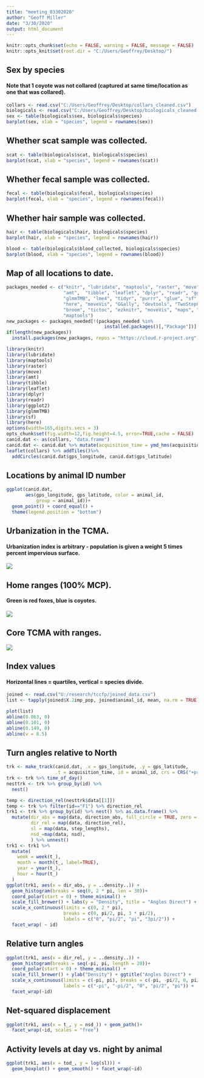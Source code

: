 ```yaml
---
title: "meeting_03302020"
author: "Geoff Miller"
date: "3/30/2020"
output: html_document
---
```


```r
knitr::opts_chunk$set(echo = FALSE, warning = FALSE, message = FALSE)
knitr::opts_knit$set(root.dir = "C:/Users/Geoffrey/Desktop/")
```

## Sex by species

#### Note that 1 coyote was not collared (captured at same time/location as one that was collared).

```r
collars <- read.csv("C:/Users/Geoffrey/Desktop/collars_cleaned.csv")
biologicals <- read.csv("C:/Users/Geoffrey/Desktop/biologicals_cleaned.csv")
sex <- table(biologicals$sex, biologicals$species)
barplot(sex, xlab = "species", legend = rownames(sex))
```

## Whether scat sample was collected.

```r
scat <- table(biologicals$scat, biologicals$species)
barplot(scat, xlab = "species", legend = rownames(scat))
```

## Whether fecal sample was collected.

```r
fecal <- table(biologicals$fecal, biologicals$species)
barplot(fecal, xlab = "species", legend = rownames(fecal))
```

## Whether hair sample was collected.

```r
hair <- table(biologicals$hair, biologicals$species)
barplot(hair, xlab = "species", legend = rownames(hair))
```

```r
blood <- table(biologicals$blood_collected, biologicals$species)
barplot(blood, xlab = "species", legend = rownames(blood))
```

## Map of all locations to date.

```r
packages_needed <- c("knitr", "lubridate", "maptools", "raster", "move", 
                     "amt",  "tibble", "leaflet", "dplyr", "readr", "ggplot2", 
                     "glmmTMB", "lme4", "tidyr", "purrr", "glue", "sf", 
                     "here", "moveVis", "GGally", "devtools", "TwoStepCLogit", 
                     "broom", "tictoc", "ezknitr", "moveVis", "maps", "rgeos", 
                     "maptools")
new_packages <- packages_needed[!(packages_needed %in% 
                                    installed.packages()[,"Package"])]
if(length(new_packages)) 
  install.packages(new_packages, repos = "https://cloud.r-project.org")

library(knitr)
library(lubridate)
library(maptools)
library(raster)
library(move)
library(amt) 
library(tibble)
library(leaflet)
library(dplyr)
library(readr)
library(ggplot2)
library(glmmTMB)
library(sf)
library(here)
options(width=165,digits.secs = 3)
opts_chunk$set(fig.width=12,fig.height=4.5, error=TRUE,cache = FALSE)
canid.dat <- as(collars, "data.frame")
canid.dat <- canid.dat %>% mutate(acquisition_time = ymd_hms(acquisition_time, tz = "UTC"))
leaflet(collars) %>% addTiles()%>%
  addCircles(canid.dat$gps_longitude, canid.dat$gps_latitude)
```

## Locations by animal ID number

```r
ggplot(canid.dat, 
       aes(gps_longitude, gps_latitude, color = animal_id, 
           group = animal_id))+
  geom_point() + coord_equal() +
  theme(legend.position = "bottom")
```

## Urbanization in the TCMA.

#### Urbanization index is arbitrary - population is given a weight 5 times percent impervious surface.

![](/Users/Geoffrey/Desktop/tcma.png)

## Home ranges (100% MCP).
#### Green is red foxes, blue is coyotes.

![](/Users/Geoffrey/Desktop/ranges.png)

## Core TCMA with ranges.

![](/Users/Geoffrey/Desktop/zoom.png)

## Index values

#### Horizontal lines = quartiles, vertical = species divide.

```r
joined <- read.csv("U:/research/tccfp/joined_data.csv")
list <- tapply(joined$X.2imp_pop, joined$animal_id, mean, na.rm = TRUE)

plot(list)
abline(0.063, 0)
abline(0.101, 0)
abline(0.149, 0)
abline(v = 8.5)
```

## Turn angles relative to North

```r
trk <- make_track(canid.dat, .x = gps_longitude, .y = gps_latitude, 
                  .t = acquisition_time, id = animal_id, crs = CRS("+proj=utm +zone=15 +ellps=GRS80 +datum=NAD83 +no_defs"))
trk <- trk %>% time_of_day()
nesttrk <- trk %>% group_by(id) %>%
  nest()

temp <- direction_rel(nesttrk$data[[1]])
temp <- trk %>% filter(id=="F1") %>% direction_rel
trk1 <- trk %>% group_by(id) %>% nest() %>% as.data.frame() %>% 
  mutate(dir_abs = map(data, direction_abs, full_circle = TRUE, zero = "N", clockwise = TRUE), 
         dir_rel = map(data, direction_rel), 
         sl = map(data, step_lengths),
         nsd_=map(data, nsd),
         ) %>% unnest()
trk1 <- trk1 %>% 
  mutate(
    week = week(t_),
    month = month(t_, label=TRUE), 
    year = year(t_),
    hour = hour(t_)
  )
ggplot(trk1, aes(x = dir_abs, y = ..density..)) + 
  geom_histogram(breaks = seq(0, 2 * pi, len = 30))+
  coord_polar(start = 0) + theme_minimal() + 
  scale_fill_brewer() + labs(y = "Density", title = "Angles Direct") + 
  scale_x_continuous(limits = c(0, 2 * pi), 
                     breaks = c(0, pi/2, pi, 3 * pi/2), 
                     labels = c("0", "pi/2", "pi", "3pi/2")) +
  facet_wrap( ~ id)
```

## Relative turn angles

```r
ggplot(trk1, aes(x = dir_rel, y = ..density..)) + 
  geom_histogram(breaks = seq(-pi, pi, length = 20))+
  coord_polar(start = 0) + theme_minimal() +
  scale_fill_brewer() + ylab("Density") + ggtitle("Angles Direct") + 
  scale_x_continuous(limits = c(-pi, pi), breaks = c(-pi, -pi/2, 0, pi/2, pi), 
                     labels = c("-pi", "-pi/2", "0", "pi/2", "pi")) +
  facet_wrap(~id)
```

## Net-squared displacement

```r
ggplot(trk1, aes(x = t_, y = nsd_)) + geom_path()+
  facet_wrap(~id, scales = "free")
```

## Activity levels at day vs. night by animal

```r
ggplot(trk1, aes(x = tod_, y = log(sl))) + 
  geom_boxplot() + geom_smooth() + facet_wrap(~id)
```
